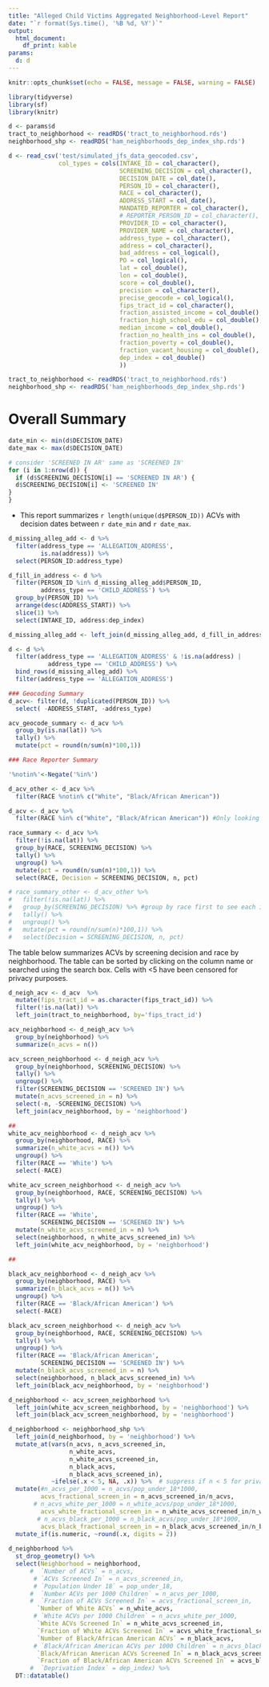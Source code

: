 ```yaml
---
title: "Alleged Child Victims Aggregated Neighborhood-Level Report"
date: "`r format(Sys.time(), '%B %d, %Y')`"
output: 
  html_document:
    df_print: kable
params: 
  d: d
---
```


```r
knitr::opts_chunk$set(echo = FALSE, message = FALSE, warning = FALSE)

library(tidyverse)
library(sf)
library(knitr)
```

```r
d <- params$d
tract_to_neighborhood <- readRDS('tract_to_neighborhood.rds')
neighborhood_shp <- readRDS('ham_neighborhoods_dep_index_shp.rds')
```

```r
d <- read_csv('test/simulated_jfs_data_geocoded.csv',
              col_types = cols(INTAKE_ID = col_character(),
                               SCREENING_DECISION = col_character(),
                               DECISION_DATE = col_date(),
                               PERSON_ID = col_character(),
                               RACE = col_character(),
                               ADDRESS_START = col_date(),
                               MANDATED_REPORTER = col_character(),
                               # REPORTER_PERSON_ID = col_character(),
                               PROVIDER_ID = col_character(),
                               PROVIDER_NAME = col_character(),
                               address_type = col_character(),
                               address = col_character(),
                               bad_address = col_logical(),
                               PO = col_logical(),
                               lat = col_double(),
                               lon = col_double(),
                               score = col_double(),
                               precision = col_character(),
                               precise_geocode = col_logical(),
                               fips_tract_id = col_character(),
                               fraction_assisted_income = col_double(),
                               fraction_high_school_edu = col_double(),
                               median_income = col_double(),
                               fraction_no_health_ins = col_double(),
                               fraction_poverty = col_double(),
                               fraction_vacant_housing = col_double(),
                               dep_index = col_double()
                               ))

tract_to_neighborhood <- readRDS('tract_to_neighborhood.rds')
neighborhood_shp <- readRDS('ham_neighborhoods_dep_index_shp.rds')
```

# Overall Summary

```r
date_min <- min(d$DECISION_DATE)
date_max <- max(d$DECISION_DATE)

# consider 'SCREENED IN AR' same as 'SCREENED IN'
for (i in 1:nrow(d)) {
  if (d$SCREENING_DECISION[i] == 'SCREENED IN AR') {
  d$SCREENING_DECISION[i] <- 'SCREENED IN'
}
}
```

- This report summarizes `r length(unique(d$PERSON_ID))` ACVs with decision dates between `r date_min` and `r date_max`.

```r
d_missing_alleg_add <- d %>% 
  filter(address_type == 'ALLEGATION_ADDRESS', 
         is.na(address)) %>% 
  select(PERSON_ID:address_type)

d_fill_in_address <- d %>% 
  filter(PERSON_ID %in% d_missing_alleg_add$PERSON_ID, 
         address_type == 'CHILD_ADDRESS') %>% 
  group_by(PERSON_ID) %>% 
  arrange(desc(ADDRESS_START)) %>% 
  slice(1) %>% 
  select(INTAKE_ID, address:dep_index)

d_missing_alleg_add <- left_join(d_missing_alleg_add, d_fill_in_address, by = 'PERSON_ID')

d <- d %>% 
  filter(address_type == 'ALLEGATION_ADDRESS' & !is.na(address) |
           address_type == 'CHILD_ADDRESS') %>% 
  bind_rows(d_missing_alleg_add) %>% 
  filter(address_type == 'ALLEGATION_ADDRESS')
```


```r
### Geocoding Summary
d_acv<- filter(d, !duplicated(PERSON_ID)) %>% 
  select( -ADDRESS_START, -address_type)

acv_geocode_summary <- d_acv %>% 
  group_by(is.na(lat)) %>% 
  tally() %>% 
  mutate(pct = round(n/sum(n)*100,1))
```


```r
### Race Reporter Summary

'%notin%'<-Negate('%in%')

d_acv_other <- d_acv %>%
  filter(RACE %notin% c("White", "Black/African American"))

d_acv <- d_acv %>%
  filter(RACE %in% c("White", "Black/African American")) #Only looking at black vs white

```


```r
race_summary <- d_acv %>% 
  filter(!is.na(lat)) %>% 
  group_by(RACE, SCREENING_DECISION) %>% 
  tally() %>% 
  ungroup() %>% 
  mutate(pct = round(n/sum(n)*100,1)) %>% 
  select(RACE, Decision = SCREENING_DECISION, n, pct)

# race_summary_other <- d_acv_other %>% 
#   filter(!is.na(lat)) %>% 
#   group_by(SCREENING_DECISION) %>% #group by race first to see each indiv race breakdown
#   tally() %>% 
#   ungroup() %>% 
#   mutate(pct = round(n/sum(n)*100,1)) %>% 
#   select(Decision = SCREENING_DECISION, n, pct)

```


The table below summarizes ACVs by screening decision and race by neighborhood. The table can be sorted by clicking on the column name or searched using the search box. Cells with <5 have been censored for privacy purposes.

```r
d_neigh_acv <- d_acv  %>%
  mutate(fips_tract_id = as.character(fips_tract_id)) %>% 
  filter(!is.na(lat)) %>% 
  left_join(tract_to_neighborhood, by='fips_tract_id')

acv_neighborhood <- d_neigh_acv %>% 
  group_by(neighborhood) %>% 
  summarize(n_acvs = n())

acv_screen_neighborhood <- d_neigh_acv %>% 
  group_by(neighborhood, SCREENING_DECISION) %>% 
  tally() %>% 
  ungroup() %>% 
  filter(SCREENING_DECISION == 'SCREENED IN') %>% 
  mutate(n_acvs_screened_in = n) %>% 
  select(-n, -SCREENING_DECISION) %>% 
  left_join(acv_neighborhood, by = 'neighborhood')

##
white_acv_neighborhood <- d_neigh_acv %>% 
  group_by(neighborhood, RACE) %>% 
  summarize(n_white_acvs = n()) %>% 
  ungroup() %>% 
  filter(RACE == 'White') %>% 
  select(-RACE)

white_acv_screen_neighborhood <- d_neigh_acv %>% 
  group_by(neighborhood, RACE, SCREENING_DECISION) %>% 
  tally() %>% 
  ungroup() %>% 
  filter(RACE == 'White', 
         SCREENING_DECISION == 'SCREENED IN') %>% 
  mutate(n_white_acvs_screened_in = n) %>% 
  select(neighborhood, n_white_acvs_screened_in) %>% 
  left_join(white_acv_neighborhood, by = 'neighborhood')

##

black_acv_neighborhood <- d_neigh_acv %>% 
  group_by(neighborhood, RACE) %>% 
  summarize(n_black_acvs = n()) %>% 
  ungroup() %>% 
  filter(RACE == 'Black/African American') %>% 
  select(-RACE)

black_acv_screen_neighborhood <- d_neigh_acv %>% 
  group_by(neighborhood, RACE, SCREENING_DECISION) %>% 
  tally() %>%
  ungroup() %>% 
  filter(RACE == 'Black/African American', 
         SCREENING_DECISION == 'SCREENED IN') %>% 
  mutate(n_black_acvs_screened_in = n) %>% 
  select(neighborhood, n_black_acvs_screened_in) %>% 
  left_join(black_acv_neighborhood, by = 'neighborhood')

d_neighborhood <- acv_screen_neighborhood %>% 
  left_join(white_acv_screen_neighborhood, by = 'neighborhood') %>% 
  left_join(black_acv_screen_neighborhood, by = 'neighborhood')

d_neighborhood <- neighborhood_shp %>% 
  left_join(d_neighborhood, by = 'neighborhood') %>% 
  mutate_at(vars(n_acvs, n_acvs_screened_in, 
                 n_white_acvs, 
                 n_white_acvs_screened_in,
                 n_black_acvs, 
                 n_black_acvs_screened_in), 
            ~ifelse(.x < 5, NA, .x)) %>%  # suppress if n < 5 for privacy reasons
  mutate(#n_acvs_per_1000 = n_acvs/pop_under_18*1000,
         acvs_fractional_screen_in = n_acvs_screened_in/n_acvs,
       # n_acvs_white_per_1000 = n_white_acvs/pop_under_18*1000,
         acvs_white_fractional_screen_in = n_white_acvs_screened_in/n_white_acvs,
        # n_acvs_black_per_1000 = n_black_acvs/pop_under_18*1000,
         acvs_black_fractional_screen_in = n_black_acvs_screened_in/n_black_acvs) %>%
  mutate_if(is.numeric, ~round(.x, digits = 2))
  
d_neighborhood %>%
  st_drop_geometry() %>% 
  select(Neighborhood = neighborhood, 
      #  `Number of ACVs` = n_acvs, 
       # `ACVs Screened In` = n_acvs_screened_in,
       # `Population Under 18` = pop_under_18, 
      #  `Number ACVs per 1000 Children` = n_acvs_per_1000,
      #  `Fraction of ACVs Screened In` = acvs_fractional_screen_in,
        `Number of White ACVs` = n_white_acvs,
       # `White ACVs per 1000 Children` = n_acvs_white_per_1000,
        `White ACVs Screened In` = n_white_acvs_screened_in,
        `Fraction of White ACVs Screened In` = acvs_white_fractional_screen_in,
        `Number of Black/African American ACVs` = n_black_acvs,
       # `Black/African American ACVs per 1000 Children` = n_acvs_black_per_1000,
        `Black/African American ACVs Screened In` = n_black_acvs_screened_in,
        `Fraction of Black/African American ACVs Screened In` = acvs_black_fractional_screen_in ) %>% #,
      #  `Deprivation Index` = dep_index) %>% 
  DT::datatable()
```

